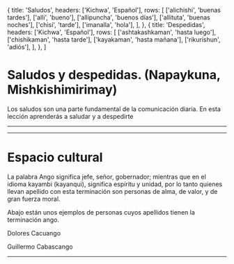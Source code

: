 
  {
    title: 'Saludos',
    headers: ['Kichwa', 'Español'],
    rows: [
      ['alichishi', 'buenas tardes'],
      ['alli', 'bueno'],
      ['allipuncha', 'buenos días'],
      ['allituta', 'buenas noches'],
      ['chisi', 'tarde'],
      ['imanalla', 'hola'],
    ],
  },
  {
    title: 'Despedidas',
    headers: ['Kichwa', 'Español'],
    rows: [
      ['ashtakashkaman', 'hasta luego'],
      ['chishikaman', 'hasta tarde'],
      ['kayakaman', 'hasta mañana'],
      ['rikurishun', 'adiós'],
    ],
  },
]

# **Saludos y despedidas. (Napaykuna, Mishkishimirimay)**

Los saludos son una parte fundamental de la comunicación diaria. En esta lección aprenderás a saludar y a despedirte 
<hr/> 

<TablesWithTabs tables={tablesData} />
<hr/> 

# **Espacio cultural**

<ComicSpeechBubble text="" character = "humu" alignment="right" >
La palabra Ango significa jefe, señor, 
gobernador; mientras que en el idioma 
kayambi (kayanqui), significa espíritu y 
unidad, por lo tanto quienes llevan apellido 
con esta terminación son personas de alma, 
de valor, y de gran fuerza moral.

 
Abajo están unos ejemplos de personas 
cuyos apellidos tienen la terminación ango. 


Dolores Cacuango 


Guillermo Cabascango 


</ComicSpeechBubble>
<hr />


<Quiz lecture="greetings-farewells" />
